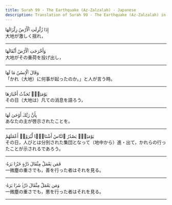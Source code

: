 ```yaml
---
title: Surah 99 - The Earthquake (Az-Zalzalah) - Japanese
description: Translation of Surah 99 - The Earthquake (Az-Zalzalah) in Japanese
---
```





<Aside type="quran" title="1">
إِذَا زُلْزِلَتِ ٱلْأَرْضُ زِلْزَالَهَا
</Aside>

<Aside type="reference" title="1">
大地が激しく揺れ，
</Aside>

---

<Aside type="quran" title="2">
وَأَخْرَجَتِ ٱلْأَرْضُ أَثْقَالَهَا
</Aside>

<Aside type="reference" title="2">
大地がその重荷を投げ出し，
</Aside>

---

<Aside type="quran" title="3">
وَقَالَ ٱلْإِنسَٰنُ مَا لَهَا
</Aside>

<Aside type="reference" title="3">
「かれ（大地）に何事が起ったのか。」と人が言う時。
</Aside>

---

<Aside type="quran" title="4">
يَوْمَئِذٍۢ تُحَدِّثُ أَخْبَارَهَا
</Aside>

<Aside type="reference" title="4">
その日（大地は）凡ての消息を語ろう，
</Aside>

---

<Aside type="quran" title="5">
بِأَنَّ رَبَّكَ أَوْحَىٰ لَهَا
</Aside>

<Aside type="reference" title="5">
あなたの主が啓示されたことを。
</Aside>

---

<Aside type="quran" title="6">
يَوْمَئِذٍۢ يَصْدُرُ ٱلنَّاسُ أَشْتَاتًۭا لِّيُرَوْا۟ أَعْمَٰلَهُمْ
</Aside>

<Aside type="reference" title="6">
その日，人びとは分別された集団となって（地中から）進・出て，かれらの行ったことが示されるであろう。
</Aside>

---

<Aside type="quran" title="7">
فَمَن يَعْمَلْ مِثْقَالَ ذَرَّةٍ خَيْرًۭا يَرَهُۥ
</Aside>

<Aside type="reference" title="7">
一微塵の重さでも，善を行った者はそれを見る。
</Aside>

---

<Aside type="quran" title="8">
وَمَن يَعْمَلْ مِثْقَالَ ذَرَّةٍۢ شَرًّۭا يَرَهُۥ
</Aside>

<Aside type="reference" title="8">
一微塵の重さでも，悪を行った者はそれを見る。
</Aside>

---
